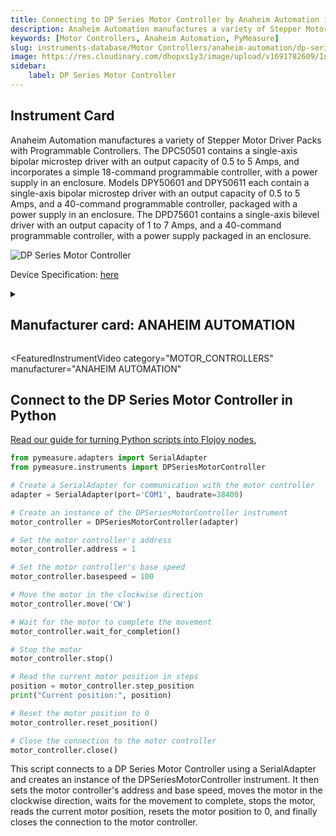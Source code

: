 ```yaml
---
title: Connecting to DP Series Motor Controller by Anaheim Automation in Python
description: Anaheim Automation manufactures a variety of Stepper Motor Driver Packs with Programmable Controllers. The DPC50501 contains a single-axis bipolar microstep driver with an output capacity of 0.5 to 5 Amps, and incorporates a simple 18-command programmable controller, with a power supply in an enclosure. Models DPY50601 and DPY50611 each contain a single-axis bipolar microstep driver with an output capacity of 0.5 to 5 Amps, and a 40-command programmable controller, packaged with a power supply in an enclosure. The DPD75601 contains a single-axis bilevel driver with an output capacity of 1 to 7 Amps, and a 40-command programmable controller, with a power supply packaged in an enclosure.
keywords: [Motor Controllers, Anaheim Automation, PyMeasure] 
slug: instruments-database/Motor Controllers/anaheim-automation/dp-series-motor-controller 
image: https://res.cloudinary.com/dhopxs1y3/image/upload/v1691782609/Instruments/Motor%20Controller/DP-Series-Motor-Controller/DP-Series-Motor-Controller.png
sidebar:
    label: DP Series Motor Controller 
---
```



## Instrument Card

Anaheim Automation manufactures a variety of Stepper Motor Driver Packs with Programmable Controllers. The DPC50501 contains a single-axis bipolar microstep driver with an output capacity of 0.5 to 5 Amps, and incorporates a simple 18-command programmable controller, with a power supply in an enclosure. Models DPY50601 and DPY50611 each contain a single-axis bipolar microstep driver with an output capacity of 0.5 to 5 Amps, and a 40-command programmable controller, packaged with a power supply in an enclosure. The DPD75601 contains a single-axis bilevel driver with an output capacity of 1 to 7 Amps, and a 40-command programmable controller, with a power supply packaged in an enclosure.

![DP Series Motor Controller](https://res.cloudinary.com/dhopxs1y3/image/upload/v1691782609/Instruments/Motor%20Controller/DP-Series-Motor-Controller/DP-Series-Motor-Controller.png)

Device Specification: [here](/instruments-database/all-instruments)

<details style={{ marginTop: "15px"}}>
<summary><h2 style={{display:'inline'}}>Manufacturer card: ANAHEIM AUTOMATION</h2></summary>

![ANAHEIM AUTOMATION](https://res.cloudinary.com/dhopxs1y3/image/upload/v1692806171/Instruments/Vendor%20Logos/Anaheim_Automation.png)



- Headquarters: Anaheim, US
- Yearly Revenue (millions, USD): 
- Vendor Website: [here](https://www.anaheimautomation.com/?gclid=Cj0KCQjwib2mBhDWARIsAPZUn_m78imRVeC4iew-ALEMOH2ABgkCznvLz8KJ7IP3DU4ltd1my9bdZrgaAo0jEALw_wcB)

</details>


<FeaturedInstrumentVideo
  category="MOTOR_CONTROLLERS"
  manufacturer="ANAHEIM AUTOMATION"
></FeaturedInstrumentVideo>

## Connect to the DP Series Motor Controller in Python

[Read our guide for turning Python scripts into Flojoy nodes.](https://docs.flojoy.ai/contribution/blocks/custom-flojoy-block/)



<Tabs>
<TabItem value="Flojoy" label="Flojoy" className="flojoy-instrument-tabs">

<NodeCardCollection category="MOTOR_CONTROLLERS" manufacturer="Anaheim Automation"></NodeCardCollection>

</TabItem>
<TabItem value="PyMeasure" label="PyMeasure">


```python
from pymeasure.adapters import SerialAdapter
from pymeasure.instruments import DPSeriesMotorController

# Create a SerialAdapter for communication with the motor controller
adapter = SerialAdapter(port='COM1', baudrate=38400)

# Create an instance of the DPSeriesMotorController instrument
motor_controller = DPSeriesMotorController(adapter)

# Set the motor controller's address
motor_controller.address = 1

# Set the motor controller's base speed
motor_controller.basespeed = 100

# Move the motor in the clockwise direction
motor_controller.move('CW')

# Wait for the motor to complete the movement
motor_controller.wait_for_completion()

# Stop the motor
motor_controller.stop()

# Read the current motor position in steps
position = motor_controller.step_position
print("Current position:", position)

# Reset the motor position to 0
motor_controller.reset_position()

# Close the connection to the motor controller
motor_controller.close()
```

This script connects to a DP Series Motor Controller using a SerialAdapter and creates an instance of the DPSeriesMotorController instrument. It then sets the motor controller's address and base speed, moves the motor in the clockwise direction, waits for the movement to complete, stops the motor, reads the current motor position, resets the motor position to 0, and finally closes the connection to the motor controller.

</TabItem>
</Tabs>